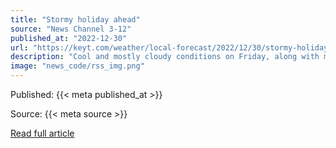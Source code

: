 ```yaml
---
title: "Stormy holiday ahead"
source: "News Channel 3-12"
published_at: "2022-12-30"
url: "https://keyt.com/weather/local-forecast/2022/12/30/stormy-holiday-ahead/"
description: "Cool and mostly cloudy conditions on Friday, along with misting and patchy drizzle, will be followed by a significant storm on New Year's Eve. Moderate to heavy rainfall is expected on Saturday afternoon into Saturday evening, along with strong, gusty winds. The strong southwesterly winds will follow the storm for much of Saturday. A HighThe post Stormy holiday ahead appeared first on News Channel 3-12."
image: "news_code/rss_img.png"
---
```



  Published: {{< meta published_at >}}
  

  Source: {{< meta source >}}
  

  [Read full article]({{< meta url >}})
  

